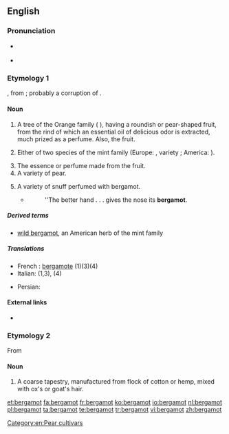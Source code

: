 ==English==

===Pronunciation===
* {{a|US}} {{IPA|/ˈbɝɡəˌmɑt/}}
* {{a|RP}} {{IPA|/ˈbɜːɡəˌmɒt/}}

===Etymology 1===
{{etyl|fr}} {{term|bergamote|lang=fr}}, from {{etyl|it}} {{term|bergamotta|lang=it}}; probably a corruption of {{etyl|tr}} {{term|bey armudu||a lord's pear|lang=tr}}.

====Noun====
{{en-noun|s|-}}

# {{botany}} A tree of the Orange family ({{taxlink|Citrus|genus}} {{taxlink|bergamia|epithet}}), having a roundish or pear-shaped fruit, from the rind of which an essential oil of delicious odor is extracted, much prized as a perfume. Also, the fruit. 
# {{botany}} Either of two species of the mint family (Europe: {{term|Mentha|genus}} {{taxlink|aquatica|epithet}}, variety {{taxlink|glabrata|variety epithet}}; America: {{taxlink|Monarda|genus}} {{taxlink|didyma|epithet}}).
# The essence or perfume made from the fruit.
# A variety of pear.
#: {{rfquotek|Johnson}}
# A variety of snuff perfumed with bergamot.
#* {{rfdate}} {{w|William Cowper}}
#*: ''The better hand . . . gives the nose its '''bergamot'''.

=====Derived terms=====
* [[wild bergamot]], an American herb of the mint family {{taxlink|Monarda|genus}} {{taxlink|fistulosa|epithet}}

=====Translations=====
{{checktrans-top}}
* French : [[bergamote]] (1)(3)(4)
* Italian: {{t-|it|bergamotto|m}} (1,3), {{t-|it|bergamotta|f}} (4)
{{trans-mid}}
* Persian: {{t+|fa|ترنج|tr=toranj|xs=Persian}}
{{trans-bottom}}

====External links====
* {{projectlink|Americana|Bergamot}}

===Etymology 2===
From {{term|Bergamo|lang=it}}

====Noun====
{{en-noun|-|s}}

# A coarse tapestry, manufactured from flock of cotton or hemp, mixed with ox's or goat's hair.

[[Category:en:Pear cultivars]]

[[et:bergamot]]
[[fa:bergamot]]
[[fr:bergamot]]
[[ko:bergamot]]
[[io:bergamot]]
[[nl:bergamot]]
[[pl:bergamot]]
[[ta:bergamot]]
[[te:bergamot]]
[[tr:bergamot]]
[[vi:bergamot]]
[[zh:bergamot]]